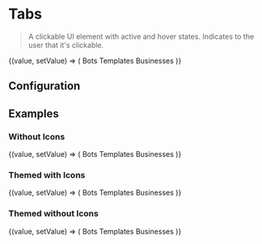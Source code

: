 
# Tabs

> A clickable UI element with active and hover states. Indicates to the user that it's clickable.

<CodeBlock defaultValue="bots">
  {(value, setValue) => (
    <Tabs value={value}>
      <Tabs.Item value="bots" onClick={setValue} icon="bot-says">
        Bots
      </Tabs.Item>
      <Tabs.Item value="templates" onClick={setValue} icon="user-says">
        Templates
      </Tabs.Item>
      <Tabs.Item value="businesses" onClick={setValue} icon="entities">
        Businesses
      </Tabs.Item>
    </Tabs>
  )}
</CodeBlock>

## Configuration

<ConfigBlock of={Tabs} />

## Examples

### Without Icons

<CodeBlock defaultValue="bots">
  {(value, setValue) => (
    <Tabs value={value}>
      <Tabs.Item value="bots" onClick={setValue}>
        Bots
      </Tabs.Item>
      <Tabs.Item value="templates" onClick={setValue}>
        Templates
      </Tabs.Item>
      <Tabs.Item value="businesses" onClick={setValue}>
        Businesses
      </Tabs.Item>
    </Tabs>
  )}
</CodeBlock>

### Themed with Icons

<CodeBlock defaultValue="bots">
  {(value, setValue) => (
    <Tabs value={value} themed>
      <Tabs.Item value="bots" onClick={setValue} icon="bot-says" themed>
        Bots
      </Tabs.Item>
      <Tabs.Item value="templates" onClick={setValue} icon="user-says" themed>
        Templates
      </Tabs.Item>
      <Tabs.Item value="businesses" onClick={setValue} icon="entities" themed>
        Businesses
      </Tabs.Item>
    </Tabs>
  )}
</CodeBlock>

### Themed without Icons

<CodeBlock defaultValue="bots">
  {(value, setValue) => (
    <Tabs value={value} themed>
      <Tabs.Item value="bots" onClick={setValue} themed>
        Bots
      </Tabs.Item>
      <Tabs.Item value="templates" onClick={setValue} themed>
        Templates
      </Tabs.Item>
      <Tabs.Item value="businesses" onClick={setValue} themed>
        Businesses
      </Tabs.Item>
    </Tabs>
  )}
</CodeBlock>
